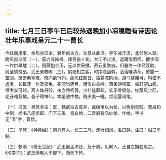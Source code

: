 ```yaml
---
---
---
```

title: 七月三日亭午已后较热退晚加小凉稳睡有诗因论壮年乐事戏呈元二十一曹长
---




今兹商用事，余热亦已末。衰年旅炎方，生意从此活。亭午减汗流，北邻耐人聒。晚风爽乌匼〔一〕，筋力苏摧折。闭目逾十旬，大江不止渴。退藏恨雨师，健步闻一作供旱魃〔二〕。园蔬抱金玉，无以供采掇。密云虽聚散，徂暑终一作经衰歇。前圣慎焚巫，武王亲救暍〔三〕。阴阳相主客，时序递回斡。洒落唯清秋，昏霾一空阔。萧萧紫塞雁，南向欲行列。歘思红颜日，霜露冻阶闼。胡马挟雕弓，鸣弦不虚发。长鈚逐一作及狡兔，突羽当满月。惆怅白头吟，萧条游侠窟。临轩望山阁，缥缈安可越。高人炼丹砂，未念将朽骨。少壮迹颇疏，欢乐曾倏忽。杖蔾风尘际，老丑难翦拂。吾子得神仙，本是池中物。贱夫美一睡，烦促婴词笔。

〔一〕乌匼：吴若本注：匼，魏武拟古皮弁，裁缣帛以为帢，以色别贵贱。晋咸和中制，尚书八座丞郎、门下三省，皆白帢，二宫直官乌纱帢。作帢，字书无“匼”字，音恰。

〔二〕旱魃：《神异经》：南方有人，长二三尺，走行如风，名曰魃。注曰：俗曰旱魃。

〔三〕救暍：《帝王世纪》：武王自孟津还，及于周，见暍人，王自左拥右扇之。《淮南子》：武王荫暍人于柳下，而天下怀。